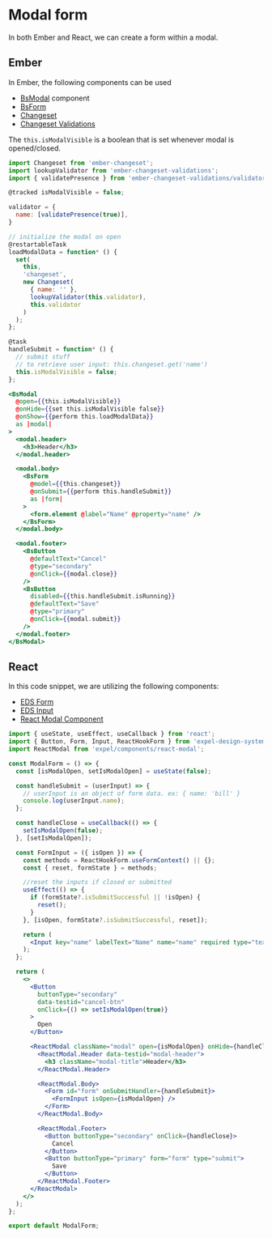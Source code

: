 # Modal form

In both Ember and React, we can create a form within a modal.

## Ember 

In Ember, the following components can be used
- [BsModal](https://www.ember-bootstrap.com/components/modal) component
- [BsForm](https://www.ember-bootstrap.com/components/forms)
- [Changeset](https://www.npmjs.com/package/ember-changeset/v/0.10.4)
- [Changeset Validations](https://github.com/adopted-ember-addons/ember-changeset-validations)

The `this.isModalVisible` is a boolean that is set whenever modal is opened/closed.
```js showLineNumbers
import Changeset from 'ember-changeset';
import lookupValidator from 'ember-changeset-validations';
import { validatePresence } from 'ember-changeset-validations/validators';

@tracked isModalVisible = false;

validator = {
  name: [validatePresence(true)],
}

// initialize the modal on open
@restartableTask
loadModalData = function* () {
  set(
    this,
    'changeset',
    new Changeset(
      { name: '' },
      lookupValidator(this.validator),
      this.validator
    )
  );
};

@task
handleSubmit = function* () {
  // submit stuff
  // to retrieve user input: this.changeset.get('name')
  this.isModalVisible = false;
};
```

```hbs showLineNumbers
<BsModal
  @open={{this.isModalVisible}}
  @onHide={{set this.isModalVisible false}}
  @onShow={{perform this.loadModalData}}
  as |modal|
>
  <modal.header>
    <h3>Header</h3>
  </modal.header>

  <modal.body>
    <BsForm
      @model={{this.changeset}}
      @onSubmit={{perform this.handleSubmit}}
      as |form|
    >
      <form.element @label="Name" @property="name" />
    </BsForm>
  </modal.body>

  <modal.footer>
    <BsButton
      @defaultText="Cancel"
      @type="secondary"
      @onClick={{modal.close}}
    />
    <BsButton
      disabled={{this.handleSubmit.isRunning}}
      @defaultText="Save"
      @type="primary"
      @onClick={{modal.submit}}
    />
  </modal.footer>
</BsModal>
```

## React

In this code snippet, we are utilizing the following components:
- [EDS Form](https://storage.googleapis.com/staging-public-storybook-design-system/index.html?path=/docs/eds-form--docs) 
- [EDS Input](https://storage.googleapis.com/staging-public-storybook-design-system/index.html?path=/docs/eds-input--docs)
- [React Modal Component](https://github.com/expel-io/ember-ui/blob/develop/app/components/react-modal/index.jsx)

```jsx showLineNumbers
import { useState, useEffect, useCallback } from 'react';
import { Button, Form, Input, ReactHookForm } from 'expel-design-system';
import ReactModal from 'expel/components/react-modal';

const ModalForm = () => {
  const [isModalOpen, setIsModalOpen] = useState(false);

  const handleSubmit = (userInput) => {
    // userInput is an object of form data. ex: { name: 'bill' }
    console.log(userInput.name);
  };

  const handleClose = useCallback(() => {
    setIsModalOpen(false);
  }, [setIsModalOpen]);

  const FormInput = ({ isOpen }) => {
    const methods = ReactHookForm.useFormContext() || {};
    const { reset, formState } = methods;

    //reset the inputs if closed or submitted
    useEffect(() => {
      if (formState?.isSubmitSuccessful || !isOpen) {
        reset();
      }
    }, [isOpen, formState?.isSubmitSuccessful, reset]);

    return (
      <Input key="name" labelText="Name" name="name" required type="text" />
    );
  };

  return (
    <>
      <Button
        buttonType="secondary"
        data-testid="cancel-btn"
        onClick={() => setIsModalOpen(true)}
      >
        Open
      </Button>

      <ReactModal className="modal" open={isModalOpen} onHide={handleClose}>
        <ReactModal.Header data-testid="modal-header">
          <h3 className="modal-title">Header</h3>
        </ReactModal.Header>

        <ReactModal.Body>
          <Form id="form" onSubmitHandler={handleSubmit}>
            <FormInput isOpen={isModalOpen} />
          </Form>
        </ReactModal.Body>

        <ReactModal.Footer>
          <Button buttonType="secondary" onClick={handleClose}>
            Cancel
          </Button>
          <Button buttonType="primary" form="form" type="submit">
            Save
          </Button>
        </ReactModal.Footer>
      </ReactModal>
    </>
  );
};

export default ModalForm;
```
